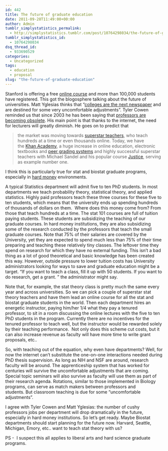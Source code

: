 ```yaml
---
id: 442
title: The future of graduate education
date: 2011-09-28T11:49:00+00:00
author: Admin
tumblr_simplystatistics_permalink:
  - http://simplystatistics.tumblr.com/post/10764298034/the-future-of-graduate-education
tumblr_simplystatistics_id:
  - 10764298034
dsq_thread_id:
  - 933690529
categories:
  - Uncategorized
tags:
  - education
  - proposal
slug: "the-future-of-graduate-education"
---
```

Stanford is offering a free <a href="http://www.nytimes.com/2011/08/16/science/16stanford.html?_r=1" target="_blank">online course</a> and more than 100,000 students have registered. This got the blogosphere talking about the future of universities. Matt Yglesias thinks that &#8220;<a href="http://bit.ly/qm97hI" target="_blank">colleges are the next newspaper</a> and are destined for some very uncomfortable adjustments&#8221;. Tyler Cowen reminded us that since 2003 he has been saying that <a href="http://marginalrevolution.com/marginalrevolution/2011/08/the-coming-education-revolution.html" target="_blank">professors are becoming obsolete</a>. His main point is that thanks to the internet, the need for lecturers will greatly diminish. He goes on to predict that

> <span>the market was moving towards <a href="http://marginalrevolution.com/marginalrevolution/2009/12/online-education-and-the-market-for-superstar-teachers.html" target="_blank">superstar teachers</a>, who teach hundreds at a time or even thousands online. Today, we have the <a href="http://www.khanacademy.org/" target="_blank">Khan Academy</a>, a huge increase in online education, electronic textbooks and <a href="http://marginalrevolution.com/marginalrevolution/2011/05/sword-for-peer-grading.html" target="_blank">peer grading systems</a> and highly successful superstar teachers with Michael Sandel and his popular course <a href="http://www.justiceharvard.org/" target="_blank">Justice</a>, serving as example number one.</span>

I think this is particularly true for stat and biostat graduate programs, especially in <a href="http://simplystatistics.tumblr.com/post/10124797490/advice-for-stats-students-on-the-academic-job-market" target="_blank">hard money</a> environments.

<!-- more -->A typical Statistics department will admit five to ten PhD students. In most departments we teach probability theory, statistical theory, and applied statistics. Highly paid professors teach these three courses for these five to ten students, which means that the university ends up spending hundreds of thousands of dollars on them.  Where does this money come from? From those that teach hundreds at a time. The stat 101 courses are full of tuition paying students. These students are subsidizing the teaching of our graduate courses. In hard money institutions, they are also subsidizing some of the research conducted by the professors that teach the small graduate courses. Note that 75% of their salaries are covered by the University, yet they are expected to spend much less than 75% of their time preparing and teaching these relatively tiny classes. The leftover time they spend on research for which they have no external funding. This isn&#8217;t a bad thing as a lot of good theoretical and basic knowledge has been created this way. However, outside pressure to lower tuition costs has University administrators looking for ways to save and graduate education might be a target. &#8220;If you want to teach a class, fill it up with 50 students. If you want to do research, get a grant. &#8221; the administrator might say.

Note that, for example, the stat theory class is pretty much the same every year and across universities. So we can pick a couple of superstar stat theory teachers and have them lead an online course for all the stat and biostat graduate students in the world. Then each department hires an energetic instructor, paying him/her 1/4 what they pay a tenured professor, to sit in a room discussing the online lectures with the five to ten PhD students in the program. Currently there are no incentives for the tenured professor to teach well, but the instructor would be rewarded solely by their teaching performance.  Not only does this scheme cut costs, but it can also increase revenue as faculty will have more time to write grant proposals, etc..

So, with teaching out of the equation, why even have departments? Well, for now the internet can&#8217;t substitute the one-on-one interactions needed during PhD thesis supervision. As long as NIH and NSF are around, research faculty will be around. The apprenticeship system that has worked for centuries will survive the uncomfortable adjustments that are coming. Special topic seminars will also survive as faculty will use them as part of their research agenda. Rotations, similar to those implemented in Biology programs, can serve as match makers between professors and students. But classroom teaching is due for some &#8220;uncomfortable adjustments&#8221;.

I agree with Tyler Cowen and Matt Yglesias: the number of cushy professors jobs per department will drop dramatically in the future, especially in hard money institutions. So let&#8217;s get ready. Maybe Biostat departments should start planning for the future now. Harvard, Seattle, Michigan, Emory, etc.. want to teach stat theory with us?

PS -  I suspect this all applies to liberal arts and hard science graduate programs.
